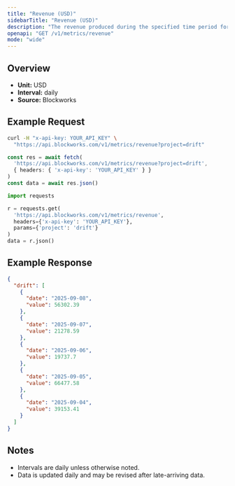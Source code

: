 ```yaml
---
title: "Revenue (USD)"
sidebarTitle: "Revenue (USD)"
description: "The revenue produced during the specified time period for given project."
openapi: "GET /v1/metrics/revenue"
mode: "wide"
---
```


## Overview

- **Unit:** USD
- **Interval:** daily
- **Source:** Blockworks

## Example Request

<CodeGroup>

```bash cURL
curl -H "x-api-key: YOUR_API_KEY" \
  "https://api.blockworks.com/v1/metrics/revenue?project=drift"
```

```typescript TypeScript
const res = await fetch(
  'https://api.blockworks.com/v1/metrics/revenue?project=drift',
  { headers: { 'x-api-key': 'YOUR_API_KEY' } }
)
const data = await res.json()
```

```python Python
import requests

r = requests.get(
  'https://api.blockworks.com/v1/metrics/revenue',
  headers={'x-api-key': 'YOUR_API_KEY'},
  params={'project': 'drift'}
)
data = r.json()
```

</CodeGroup>

## Example Response

```json
{
  "drift": [
    {
      "date": "2025-09-08",
      "value": 56302.39
    },
    {
      "date": "2025-09-07",
      "value": 21278.59
    },
    {
      "date": "2025-09-06",
      "value": 19737.7
    },
    {
      "date": "2025-09-05",
      "value": 66477.58
    },
    {
      "date": "2025-09-04",
      "value": 39153.41
    }
  ]
}
```

## Notes
- Intervals are daily unless otherwise noted.
- Data is updated daily and may be revised after late-arriving data.
